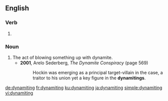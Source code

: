 ==English==

===Verb===
{{head|en|present participle}}

# {{present participle of|dynamite|lang=en|nocat=1}}

===Noun===
{{en-noun}}

# The act of blowing something up with dynamite.
#* '''2001''', Arelo Sederberg, ''The Dynamite Conspiracy'' (page 569)
#*: Hockin was emerging as a principal target-villain in the case, a traitor to his union yet a key figure in the '''dynamitings'''.

[[de:dynamiting]]
[[fr:dynamiting]]
[[ku:dynamiting]]
[[ja:dynamiting]]
[[simple:dynamiting]]
[[vi:dynamiting]]